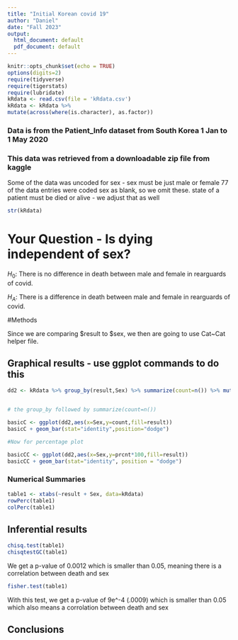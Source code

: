 ```yaml
---
title: "Initial Korean covid 19"
author: "Daniel"
date: "Fall 2023"
output:
  html_document: default
  pdf_document: default
---
```


```r
knitr::opts_chunk$set(echo = TRUE)
options(digits=2)
require(tidyverse)
require(tigerstats)
require(lubridate)
kRdata <- read.csv(file = 'kRdata.csv')
kRdata <- kRdata %>%
mutate(across(where(is.character), as.factor))

```
### Data is from the Patient_Info dataset from South Korea 1 Jan to 1 May 2020
### This data was retrieved from a downloadable zip file from kaggle

Some of the data was uncoded for sex - sex must be just male or female
77 of the data entries were coded sex  as blank, so we omit these.
state of a patient must be died or alive - we adjust that as well   
  
```r
str(kRdata)
```

# Your Question - Is dying independent of sex?

$H_0$: There is no difference in death between male and female in rearguards of covid.

$H_A$: There is a difference in death between male and female in rearguards of covid.

#Methods

Since we are comparing $result to $sex, we then are going to use Cat~Cat helper file.

## Graphical results - use ggplot commands to do this  
```r
dd2 <- kRdata %>% group_by(result,Sex) %>% summarize(count=n()) %>% mutate(prcnt=count/sum(count))


# the group_by followed by summarize(count=n())

basicC <- ggplot(dd2,aes(x=Sex,y=count,fill=result))
basicC + geom_bar(stat="identity",position="dodge")

#Now for percentage plot

basicCC <- ggplot(dd2,aes(x=Sex,y=prcnt*100,fill=result)) 
basicCC + geom_bar(stat="identity", position = "dodge")
```



### Numerical Summaries  

```r
table1 <- xtabs(~result + Sex, data=kRdata)
rowPerc(table1)
colPerc(table1)
```
  
  

## Inferential results 

```r
chisq.test(table1)
chisqtestGC(table1)
```

We get a  p-value of 0.0012 which is smaller than 0.05, meaning there is a correlation between death and sex

```r
fisher.test(table1)
```

With this test, we get a p-value of 9e^-4 (.0009) which is smaller than 0.05 which also means a corrolation between death and sex

## Conclusions


